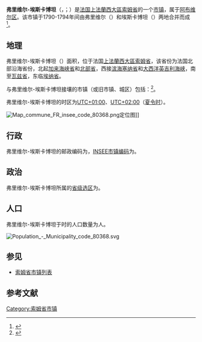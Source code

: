 {{noteTA|G1=法国地名}}
{{Infobox French commune
|name                    = 弗里维尔-埃斯卡博坦
|native name             = Friville-Escarbotin
|arrondissement          = [[阿布维尔区|阿布维尔区]]
}}
'''弗里维尔-埃斯卡博坦'''（{{lang-fr|Friville-Escarbotin}}，{{IPA-fr|fʁivil ɛskaʁbɔtɛ̃}}；{{lang-pcd|Freuvile-Ésquérbotin}}）是[[法国|法国]][[上法蘭西大區|上法蘭西大區]][[索姆省|索姆省]]的一个[[市镇_(法国)|市镇]]，属于[[阿布维尔区|阿布维尔区]]。该市镇于1790-1794年间由弗里维尔（{{lang|fr|Friville}}）和埃斯卡博坦（{{lang|fr|Escarbotin}}）两地合并而成<ref>{{Cite web|title=Friville-Escarbotin - Notice Communale|url=http://cassini.ehess.fr/fr/html/fiche.php?select_resultat=14848|access-date=2021-05-08|work=cassini.ehess.fr|archive-date=2021-04-26|archive-url=https://web.archive.org/web/20210426193646/http://cassini.ehess.fr/fr/html/fiche.php?select_resultat=14848|dead-url=no}}</ref>。

== 地理 ==
弗里维尔-埃斯卡博坦（{{wikidata|property|linked|P625}}）面积{{wikidata|properties|P2046}}，位于法国[[上法蘭西大區|上法蘭西大區]][[索姆省|索姆省]]，该省份为法国北部沿海省份，北起[[加来海峡省|加来海峡省]]和[[北部省_(法国)|北部省]]，西接[[滨海塞纳省|滨海塞纳省]]和[[大西洋|大西洋]][[英吉利海峡|英吉利海峡]]，南至[[瓦兹省|瓦兹省]]，东临[[埃纳省|埃纳省]]。

与弗里维尔-埃斯卡博坦接壤的市镇（或旧市镇、城区）包括：{{Wikidata|properties|linked|P47}}<ref name="geo">{{Cite web|url=https://www.geoportail.gouv.fr/carte|title=Carte|accessdate=2020-03-22|author=Géoportail|language=fr|publisher=Géoportail|archive-date=2017-01-29|archive-url=https://web.archive.org/web/20170129154129/https://www.geoportail.gouv.fr/carte/|dead-url=no}}</ref>。

弗里维尔-埃斯卡博坦的时区为[[UTC+01:00|UTC+01:00]]、[[UTC+02:00|UTC+02:00]]（[[夏时制|夏令时]]）。

[[File:Map_commune_FR_insee_code_80368.png|thumb]]定位图]]{{Clear|left}}
== 行政 ==
弗里维尔-埃斯卡博坦的邮政编码为{{wikidata|properties|P281}}，[[法国国家统计与经济研究所|INSEE市镇编码]]为{{wikidata|properties|P374}}。

== 政治 ==
弗里维尔-埃斯卡博坦所属的[[縣_(法國)|省级选区]]为{{WikidataLink|{{wikidata|properties|raw|best||P7938}}}}。

== 人口 ==
弗里维尔-埃斯卡博坦于{{wikidata|qualifier|P1082|P585}}时的人口数量为{{wikidata|property|raw|P1082}}人。

[[File:Population_-_Municipality_code_80368.svg|thumb]]{{Clear|left}}
== 参见 ==
* [[索姆省市镇列表|索姆省市镇列表]]

== 参考文献 ==
{{reflist}}

{{索姆省市鎮}}
[[Category:索姆省市镇|Category:索姆省市镇]]